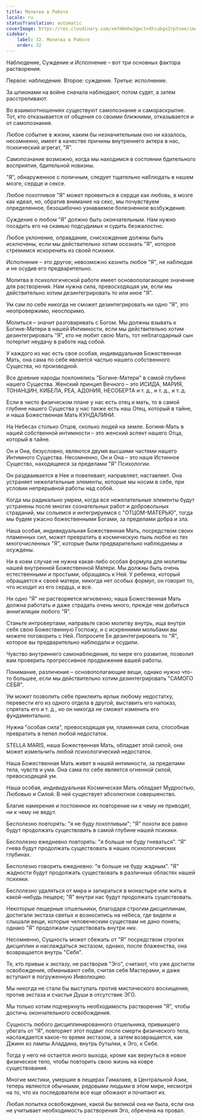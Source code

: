 ```yaml
---
title: Молитва в Работе
locale: ru
statusTranslation: automatic
coverImage: https://res.cloudinary.com/xmfm6mhw3gwctndtcubgx2rptnae/image/upload/v1740468922/small_cover_tratado_de_psicologia_revolucionaria_a4c0dca4e0.webp
sidebar:
    label: 32. Молитва в Работе
    order: 32
---
```

Наблюдение, Суждение и Исполнение – вот три основных фактора растворения.

Первое: наблюдение. Второе: суждение. Третье: исполнение.

За шпионами на войне сначала наблюдают, потом судят, а затем расстреливают.

Во взаимоотношениях существуют самопознание и самораскрытие. Тот, кто отказывается от общения со своими ближними, отказывается и от самопознания.

Любое событие в жизни, каким бы незначительным оно ни казалось, несомненно, имеет в качестве причины внутреннего актера в нас, психический агрегат, "Я".

Самопознание возможно, когда мы находимся в состоянии бдительного восприятия, бдительной новизны.

"Я", обнаруженное с поличным, следует тщательно наблюдать в нашем мозге, сердце и сексе.

Любое похотливое "Я" может проявиться в сердце как любовь, в мозге как идеал, но, обратив внимание на секс, мы почувствуем определенное, безошибочно узнаваемое болезненное возбуждение.

Суждение о любом "Я" должно быть окончательным. Нам нужно посадить его на скамью подсудимых и судить безжалостно.

Любое уклонение, оправдание, снисхождение должны быть исключены, если мы действительно хотим осознать "Я", которое стремимся искоренить из своей психики.

Исполнение – это другое; невозможно казнить любое "Я", не наблюдая и не осудив его предварительно.

Молитва в психологической работе имеет основополагающее значение для растворения. Нам нужна сила, превосходящая ум, если мы действительно хотим дезинтегрировать то или иное "Я".

Ум сам по себе никогда не сможет дезинтегрировать ни одно "Я", это неопровержимо, неоспоримо.

Молиться – значит разговаривать с Богом. Мы должны взывать к Богине-Матери в нашей Интимности, если мы действительно хотим дезинтегрировать "Я", кто не любит свою Мать, тот неблагодарный сын потерпит неудачу в работе над собой.

У каждого из нас есть своя особая, индивидуальная Божественная Мать, она сама по себе является частью нашего собственного Существа, но производной.

Все древние народы поклонялись "Богине-Матери" в самой глубине нашего Существа. Женский принцип Вечного – это ИСИДА, МАРИЯ, ТОНАНЦИН, КИБЕЛА, РЕА, АДОНИЯ, НЕСОБЕРТА и т. д., и т. д., и т. д.

Если в чисто физическом плане у нас есть отец и мать, то в самой глубине нашего Существа у нас также есть наш Отец, который в тайне, и наша Божественная Мать КУНДАЛИНИ.

На Небесах столько Отцов, сколько людей на земле. Богиня-Мать в нашей собственной интимности – это женский аспект нашего Отца, который в тайне.

Он и Она, безусловно, являются двумя высшими частями нашего Интимного Существа. Несомненно, Он и Она – это наше Истинное Существо, находящееся за пределами "Я" Психологии.

Он раздваивается в Нее и повелевает, направляет, наставляет. Она устраняет нежелательные элементы, которые мы носим в себе, при условии непрерывной работы над собой.

Когда мы радикально умрем, когда все нежелательные элементы будут устранены после многих сознательных работ и добровольных страданий, мы сольемся и интегрируемся с "ОТЦОМ-МАТЕРЬЮ", тогда мы будем ужасно божественными Богами, за пределами добра и зла.

Наша особая, индивидуальная Божественная Мать, посредством своих пламенных сил, может превратить в космическую пыль любое из тех многочисленных "Я", которые были предварительно наблюдаемы и осуждены.

Ни в коем случае не нужна какая-либо особая формула для молитвы нашей внутренней Божественной Матери. Мы должны быть очень естественными и простыми, обращаясь к Ней. У ребенка, который обращается к своей матери, никогда нет особых формул, он говорит то, что исходит из его сердца, и все.

Ни одно "Я" не растворяется мгновенно; наша Божественная Мать должна работать и даже страдать очень много, прежде чем добиться аннигиляции любого "Я".

Станьте интровертами, направьте свою молитву внутрь, ища внутри себя свою Божественную Госпожу, и с искренними мольбами вы можете поговорить с Ней. Попросите Ее дезинтегрировать то "Я", которое вы предварительно наблюдали и осудили.

Чувство внутреннего самонаблюдения, по мере его развития, позволит вам проверить прогрессивное продвижение вашей работы.

Понимание, различение – основополагающие вещи, однако нужно что-то большее, если мы действительно хотим дезинтегрировать "САМОГО СЕБЯ".

Ум может позволить себе приклеить ярлык любому недостатку, перевести его из одного отдела в другой, выставить его напоказ, спрятать его и т. д., но он никогда не сможет изменить его фундаментально.

Нужна "особая сила", превосходящая ум, пламенная сила, способная превратить в пепел любой недостаток.

STELLA MARIS, наша Божественная Мать, обладает этой силой, она может измельчить любой психологический недостаток.

Наша Божественная Мать живет в нашей интимности, за пределами тела, чувств и ума. Она сама по себе является огненной силой, превосходящей ум.

Наша особая, индивидуальная Космическая Мать обладает Мудростью, Любовью и Силой. В ней существует абсолютное совершенство.

Благие намерения и постоянное их повторение ни к чему не приводят, ни к чему не ведут.

Бесполезно повторять: "я не буду похотливым"; "Я" похоти все равно будут продолжать существовать в самой глубине нашей психики.

Бесполезно ежедневно повторять: "я больше не буду гневаться". "Я" гнева будут продолжать существовать в наших психологических глубинах.

Бесполезно говорить ежедневно: "я больше не буду жадным". "Я" жадности будут продолжать существовать в различных областях нашей психики.

Бесполезно удаляться от мира и запираться в монастыре или жить в какой-нибудь пещере; "Я" внутри нас будут продолжать существовать.

Некоторые пещерные отшельники, благодаря строгим дисциплинам, достигали экстаза святых и возносились на небеса, где видели и слышали вещи, которые человеческим существам не дано понять; однако "Я" продолжали существовать внутри них.

Несомненно, Сущность может сбежать от "Я" посредством строгих дисциплин и наслаждаться экстазом, однако, после блаженства, она возвращается внутрь "Себя".

Те, кто привык к экстазу, не растворив "Эго", считают, что уже достигли освобождения, обманывают себя, считая себя Мастерами, и даже вступают в погруженную Инволюцию.

Мы никогда не стали бы выступать против мистического восхищения, против экстаза и счастья Души в отсутствие ЭГО.

Мы только хотим подчеркнуть необходимость растворения "Я", чтобы достичь окончательного освобождения.

Сущность любого дисциплинированного отшельника, привыкшего убегать от "Я", повторяет этот подвиг после смерти физического тела, наслаждается какое-то время экстазом, а затем возвращается, как Джинн из лампы Аладдина, внутрь бутылки, к Эго, к Себе.

Тогда у него не остается иного выхода, кроме как вернуться в новое физическое тело, чтобы повторить свою жизнь на ковре существования.

Многие мистики, умершие в пещерах Гималаев, в Центральной Азии, теперь являются обычными, рядовыми людьми в этом мире, несмотря на то, что их последователи все еще обожают и почитают их.

Любая попытка освобождения, какой бы великой она ни была, если она не учитывает необходимость растворения Эго, обречена на провал.

